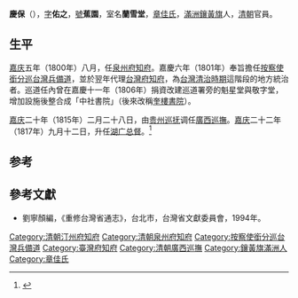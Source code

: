 {{Manchu name|[[章佳氏|章佳]]}}
'''慶保'''（{{bd|？||？||}}），[[表字|字]]'''佑之'''，[[號|號]]'''蕉園'''，室名'''蘭雪堂'''，[[章佳氏|章佳氏]]，[[滿洲|滿洲]][[鑲黃旗|鑲黃旗]]人，[[清朝|清朝]]官員。

==生平==
[[嘉庆|嘉庆]]五年（1800年）八月，任[[泉州府|泉州府]][[知府|知府]]。嘉慶六年（1801年）奉旨擔任[[按察使銜分巡台灣兵備道|按察使銜分巡台灣兵備道]]，並於翌年代理[[台灣府知府|台灣府知府]]，為[[台灣清治時期|台灣清治時期]]這階段的地方統治者。巡道任內曾在嘉慶十一年（1806年）捐資改建巡道署旁的魁星堂與敬字堂，增加設施後整合成「中社書院」（後來改稱[[奎樓書院|奎樓書院]]）{{r|市}}。

[[嘉庆|嘉庆]]二十年（1815年）二月二十八日，由[[贵州巡抚|贵州巡抚]]调任[[廣西巡撫|廣西巡撫]]。[[嘉庆|嘉庆]]二十二年（1817年）九月十二日，升任[[湖广总督|湖广总督]]。<ref>{{cite news|author=广西地方志|title=《广西通志 政府志 第一篇 晚清广西省政府及农民政权 第一章 政府机构》|url=http://www.gxdqw.com/bin/mse.exe?seachword=&K=a&A=15&rec=4&run=13|accessdate=2013-01-18|newspaper=广西地方志|archive-date=2013-10-14|archive-url=https://web.archive.org/web/20131014120404/http://www.gxdqw.com/bin/mse.exe?seachword=&K=a&A=15&rec=4&run=13|dead-url=yes}}</ref>


==参考==
{{reflist|refs=
<ref name="市">{{cite book|author= |title=《臺灣地名辭書卷廿一：臺南市》 |publisher=國史館臺灣文獻館 |location= |isbn= 957-02-3370-2  |date=1999年2月 |pages=頁164 }}</ref>
}}

{{start box}}
{{s-off}}
{{succession box|富明阿|[[裘增壽|裘增壽]]|[[汀州府|汀州府]][[知府|知府]]|[[嘉庆|嘉庆]]三年<br />（1798年）}}
{{succession box|[[彥布|彥布]]|馮國柄|[[泉州府|泉州府]][[知府|知府]]|[[嘉庆|嘉庆]]五年－六年<br />（1800－1801年）}}
{{s-before|[[遇昌|遇昌]]}}
{{s-title|[[按察使銜分巡台灣兵備道|按察使銜分巡台灣兵備道]]|1801年上任}}
{{s-after|[[遇昌|遇昌]]}}
{{s-before|[[吳逢聖|吳逢聖]]}}
{{s-title|[[台灣府知府|台灣府知府]]|1802年上任}}
{{s-after|[[馬夔陛|馬夔陛]]}}
{{s-before|[[遇昌|遇昌]]}}
{{s-title|[[按察使銜分巡台灣兵備道|按察使銜分巡台灣兵備道]]|1805年上任}}
{{s-after|[[清華_(人名)|清華]]}}
{{succession box|[[台斐音|台斐音]]|[[葉紹本|葉紹本]]|清朝廣西巡撫|嘉庆二十年二月二十八 - 嘉庆二十二年九月十二<br /><small>1815年4月7日 - 1817年10月22日</small>}}
{{end box}}
{{臺灣統治者}}

==參考文獻==
*劉寧顏編，《重修台灣省通志》，台北市，台灣省文獻委員會，1994年。

{{清朝人物小作品}}


[[Category:清朝汀州府知府|Category:清朝汀州府知府]]
[[Category:清朝泉州府知府|Category:清朝泉州府知府]]
[[Category:按察使銜分巡台灣兵備道|Category:按察使銜分巡台灣兵備道]]
[[Category:臺灣府知府|Category:臺灣府知府]]
[[Category:清朝廣西巡撫|Category:清朝廣西巡撫]]
[[Category:鑲黃旗滿洲人|Category:鑲黃旗滿洲人]]
[[Category:章佳氏|Category:章佳氏]]